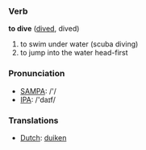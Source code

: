 === Verb ===

'''to dive''' ([[dived]], dived)

# to swim under water (scuba diving)
# to jump into the water head-first

=== Pronunciation ===
*[[w:SAMPA|SAMPA]]: /'/
*[[w:IPA|IPA]]: /'daɪf/

=== Translations ===
*[[Dutch]]: [[duiken]]